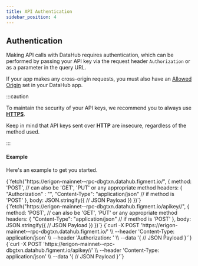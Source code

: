 ```yaml
---
title: API Authentication
sidebar_position: 4
---
```



## Authentication

Making API calls with DataHub requires authentication, which can be performed by passing your API key via the request header `Authorization` or as a parameter in the query URL.

If your app makes any cross-origin requests, you must also have an [Allowed Origin](settings-and-security#allowed-origins) set in your DataHub app.

:::caution

To maintain the security of your API keys, we recommend you to always use [**HTTPS**](https://www.cloudflare.com/en-ca/learning/ssl/what-is-https/).

Keep in mind that API keys sent over **HTTP** are insecure, regardless of the method used.

:::

#### Example

Here's an example to get you started.

<Tabs>
  <TabItem value="js-header" label="Fetch with Header">
    <CodeBlock language="js">
      {`fetch("https://erigon-mainnet--rpc-dbgtxn.datahub.figment.io/", {
    method: 'POST', // can also be 'GET', 'PUT' or any appropriate method
    headers: {
        "Authorization" : "<api_key>",
        "Content-Type": "application/json" // if method is 'POST'
    },
    body: JSON.stringify({
      // JSON Payload
    })
})`}
    </CodeBlock>
  </TabItem>
  <TabItem value="js-parameter" label="Fetch with Parameter">
    <CodeBlock language="js">
      {`fetch("https://erigon-mainnet--rpc-dbgtxn.datahub.figment.io/apikey/<api_key>/", {
    method: 'POST', // can also be 'GET', 'PUT' or any appropriate method
    headers: {
        "Content-Type": "application/json" // if method is 'POST'
    },
    body: JSON.stringify({
      // JSON Payload
    })
})`}
    </CodeBlock>
  </TabItem>
  <TabItem value="curl-header" label="CURL with Header">
    <CodeBlock language="bash">
      {`curl -X POST 'https://erigon-mainnet--rpc-dbgtxn.datahub.figment.io/' \\
--header 'Content-Type: application/json' \\
--header 'Authorization: <api_key>' \\
--data '{
  // JSON Payload
}'`}
    </CodeBlock>
  </TabItem>
  <TabItem value="curl-parameter" label="CURL with Parameter">
    <CodeBlock language="bash">
      {`curl -X POST 'https://erigon-mainnet--rpc-dbgtxn.datahub.figment.io/apikey/<api_key>/' \\
--header 'Content-Type: application/json' \\
--data '{
  // JSON Payload
}'`}
    </CodeBlock>
  </TabItem>
</Tabs>
